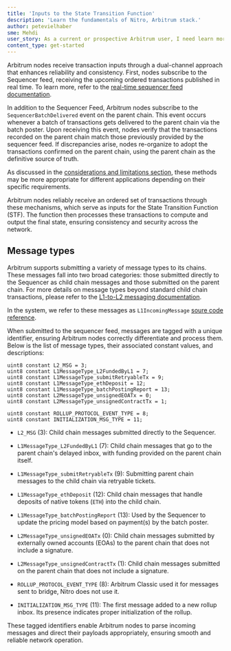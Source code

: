 ```yaml
---
title: 'Inputs to the State Transition Function'
description: 'Learn the fundamentals of Nitro, Arbitrum stack.'
author: petevielhaber
sme: Mehdi
user_story: As a current or prospective Arbitrum user, I need learn more about Nitros design.
content_type: get-started
---
```


<a data-quicklook-from="arbitrum">Arbitrum</a> nodes receive <a data-quicklook-from="transaction">
  transaction
</a> inputs through a dual-channel approach that enhances reliability and consistency. First, nodes subscribe
to the <a data-quicklook-from="sequencer">Sequencer</a> feed, receiving the upcoming ordered transactions
published in real time. To learn more, refer to the [real-time sequencer feed documentation](/how-arbitrum-works/03-sequencer.mdx#real-time-sequencer-feed).

In addition to the <a data-quicklook-from="sequencer-feed">Sequencer Feed</a>, Arbitrum nodes subscribe to the `SequencerBatchDelivered` event on the <a data-quicklook-from="parent-chain">parent chain</a>. This event occurs whenever a <a data-quicklook-from="batch">batch</a> of transactions gets delivered to the parent chain via the batch poster. Upon receiving this event, nodes verify that the transactions recorded on the parent chain match those previously provided by the sequencer feed. If discrepancies arise, nodes re-organize to adopt the transactions confirmed on the parent chain, using the parent chain as the definitive source of truth.

As discussed in the [considerations and limitations section](/how-arbitrum-works/03-sequencer.mdx#considerations-and-limitations), these methods may be more appropriate for different applications depending on their specific requirements.

Arbitrum nodes reliably receive an ordered set of transactions through these mechanisms, which serve as inputs for the <a data-quicklook-from="state-transition-function">State Transition Function</a> (STF). The function then processes these transactions to compute and output the final state, ensuring consistency and security across the network.

## Message types

Arbitrum supports submitting a variety of message types to its chains. These messages fall into two broad categories: those submitted directly to the Sequencer as <a data-quicklook-from="child-chain">child chain</a> messages and those submitted on the parent chain. For more details on message types beyond standard child chain transactions, please refer to the [L1-to-L2 messaging documentation](/how-arbitrum-works/10-l1-to-l2-messaging.mdx).

In the system, we refer to these messages as `L1IncomingMessage` [soure code reference](https://github.com/OffchainLabs/nitro/blob/4ac7e9268e9885a025e0060c9ec30f9612f9e651/arbos/incomingmessage.go#L54).

When submitted to the sequencer feed, messages are tagged with a unique identifier, ensuring Arbitrum nodes correctly differentiate and process them. Below is the list of message types, their associated constant values, and descriptions:

```solidity
uint8 constant L2_MSG = 3;
uint8 constant L1MessageType_L2FundedByL1 = 7;
uint8 constant L1MessageType_submitRetryableTx = 9;
uint8 constant L1MessageType_ethDeposit = 12;
uint8 constant L1MessageType_batchPostingReport = 13;
uint8 constant L2MessageType_unsignedEOATx = 0;
uint8 constant L2MessageType_unsignedContractTx = 1;

uint8 constant ROLLUP_PROTOCOL_EVENT_TYPE = 8;
uint8 constant INITIALIZATION_MSG_TYPE = 11;
```

- `L2_MSG` (3): Child chain messages submitted directly to the Sequencer.

- `L1MessageType_L2FundedByL1` (7): Child chain messages that go to the parent chain's <a data-quicklook-from="delayed-inbox">delayed inbox</a>, with funding provided on the parent chain itself.

- `L1MessageType_submitRetryableTx` (9): Submitting parent chain messages to the child chain via retryable tickets.

- `L1MessageType_ethDeposit` (12): Child chain messages that handle deposits of native tokens (`ETH`) into the child chain.

- `L1MessageType_batchPostingReport` (13): Used by the Sequencer to update the pricing model based on payment(s) by the batch poster.

- `L2MessageType_unsignedEOATx` (0): Child chain messages submitted by externally owned accounts (EOAs) to the parent chain that does not include a signature.

- `L2MessageType_unsignedContractTx` (1): Child chain messages submitted on the parent chain that does not include a signature.

- `ROLLUP_PROTOCOL_EVENT_TYPE` (8): <a data-quicklook-from="arbitrum-classic">Arbitrum Classic</a> used it for messages sent to <a data-quicklook-from="bridge">bridge</a>, Nitro does not use it.

- `INITIALIZATION_MSG_TYPE` (11): The first message added to a new rollup inbox. Its presence indicates proper initialization of the rollup.

These tagged identifiers enable Arbitrum nodes to parse incoming messages and direct their payloads appropriately, ensuring smooth and reliable network operation.
